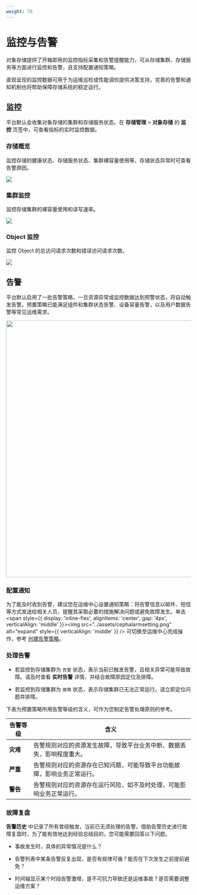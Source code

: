 ```yaml
---
weight: 70
---
```


# 监控与告警


对象存储提供了开箱即用的监控指标采集和告警提醒能力，可从存储集群、存储服务等方面进行监控和告警，且支持配置通知策略。

直观呈现的监控数据可用于为运维巡检或性能调优提供决策支持，完善的告警和通知机制也将帮助保障存储系统的稳定运行。


## 监控

平台默认会收集对象存储的集群和存储服务状态。在 **存储管理** > **对象存储** 的 **监控** 页签中，可查看指标的实时监控数据。

### 存储概览

监控存储的健康状态、存储服务状态、集群裸容量使用等，存储状态异常时可查看告警原因。

<img src="/storage/storagesystem_minio/assets/miniomonitor1.png"/>

### 集群监控

监控存储集群的裸容量使用和读写速率。

<img src="/storage/storagesystem_minio/assets/miniomonitor2.png"/>

### Object 监控

监控 Object 的总访问请求次数和错误访问请求次数。

<img src="/storage/storagesystem_minio/assets/miniomonitor3.png"/>

## 告警

平台默认启用了一批告警策略，一旦资源异常或监控数据达到预警状态，将自动触发告警。预置策略已能满足组件和集群状态告警、设备容量告警，以及用户数据告警等常见运维需求。

<img src="../assets/cephalarmmitigating.png" width = "700" />

### 配置通知

为了能及时收到告警，建议您在运维中心设置通知策略：将告警信息以邮件、短信等方式发送给相关人员，提醒其采取必要的措施解决问题或避免故障发生。单击 <span style={{ display: 'inline-flex', alignItems: 'center', gap: '4px', verticalAlign: 'middle' }}><img src="../assets/cephalarmsetting.png" alt="expand" style={{ verticalAlign: 'middle' }} /> <span> 可切换至运维中心完成操作，参考 [创建告警策略]()。</span></span>

### 处理告警

* 若监控到存储集群为 `告警` 状态，表示当前已触发告警，且相关异常可能导致故障。请及时查看 **实时告警** 详情，并结合故障原因定位及排障。

* 若监控到存储集群为 `故障` 状态，表示存储集群已无法正常运行。请立即定位问题并排障。

下表为预置策略所用告警等级的含义，可作为您制定告警处理原则的参考。

|告警等级| 含义                                                  |
| -------- | ------------------------------------------------------------ |
|**灾难**| 告警规则对应的资源发生故障，导致平台业务中断、数据丢失，影响程度重大。 |
|**严重**| 告警规则对应的资源存在已知问题，可能导致平台功能故障，影响业务正常运行。 |
|**警告**| 告警规则对应的资源存在运行风险，如不及时处理，可能影响业务正常运行。 |

### 故障复盘

**告警历史** 中记录了所有曾经触发，当前已无须处理的告警。借助告警历史进行故障复盘时，为了能有效地达到经验总结目的，您可能需要回答以下问题。

* 事故发生时，具体的异常情况是什么？

* 告警列表中某条告警反复出现，是否有规律可循？能否在下次发生之前提前避免？

* 时间轴显示某个时段告警激增，是不可抗力导致还是运维事故？是否需要调整运维方案？

